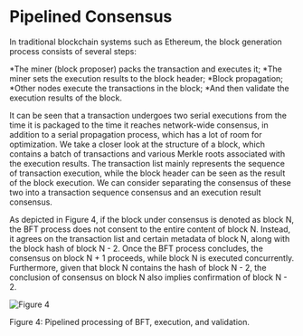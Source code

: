 
# Pipelined Consensus

In traditional blockchain systems such as Ethereum, the block generation process consists of several steps:

*The miner (block proposer) packs the transaction and executes it;
*The miner sets the execution results to the block header;
*Block propagation;
*Other nodes execute the transactions in the block;
*And then validate the execution results of the block.

It can be seen that a transaction undergoes two serial executions from the time it is packaged to the time it reaches network-wide consensus, in addition to a serial propagation process, which has a lot of room for optimization. We take a closer look at the structure of a block, which contains a batch of transactions and various Merkle roots associated with the execution results. The transaction list mainly represents the sequence of transaction execution, while the block header can be seen as the result of the block execution. We can consider separating the consensus of these two into a transaction sequence consensus and an execution result consensus.

As depicted in Figure 4, if the block under consensus is denoted as block N, the BFT process does not consent to the entire content of block N. Instead, it agrees on the transaction list and certain metadata of block N, along with the block hash of block N - 2. Once the BFT process concludes, the consensus on block N + 1 proceeds, while block N is executed concurrently. Furthermore, given that block N contains the hash of block N - 2, the conclusion of consensus on block N also implies confirmation of block N - 2.

<div style={{ height: '2rem' }} />
<div style={{ textAlign: 'center' }}>
  <img src="/assets/learn/figure4.png" alt="Figure 4" />
  <p style={{ fontStyle: 'italic' }}>Figure 4: Pipelined processing of BFT, execution, and validation.</p>
</div>

<PageFeedback path="/en/core-concepts/consensus-mechanism/pipelinedConsensus" />
